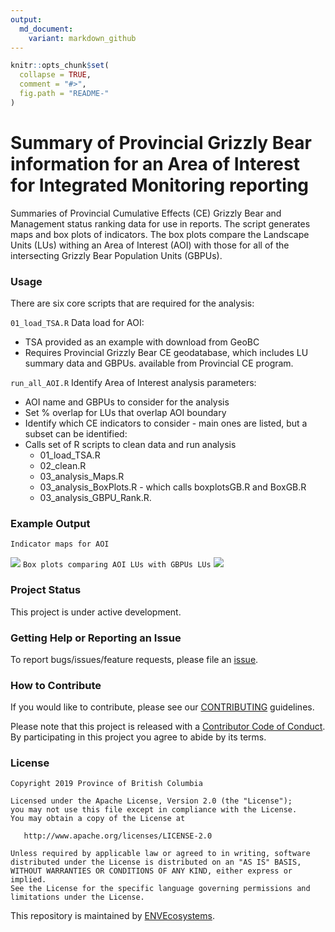 ```yaml
---
output:
  md_document:
    variant: markdown_github
---
```


<!-- README.md is generated from README.Rmd. Please edit that file -->

```r
knitr::opts_chunk$set(
  collapse = TRUE,
  comment = "#>",
  fig.path = "README-"
)
```

# Summary of Provincial Grizzly Bear information for an Area of Interest for Integrated Monitoring reporting
Summaries of Provincial Cumulative Effects (CE) Grizzly Bear and Management status ranking data for use in reports. The script generates maps and box plots of indicators. The box plots compare the Landscape Units (LUs) withing an Area of Interest (AOI) with those for all of the intersecting Grizzly Bear Population Units (GBPUs).

### Usage

There are six core scripts that are required for the analysis:

`01_load_TSA.R` Data load for AOI:

- TSA provided as an example with download from GeoBC
- Requires Provincial Grizzly Bear CE geodatabase, which includes LU summary data and GBPUs. available from Provincial CE program.

`run_all_AOI.R` Identify Area of Interest analysis parameters:

- AOI name and GBPUs to consider for the analysis
- Set % overlap for LUs that overlap AOI boundary
- Identify which CE indicators to consider - main ones are listed, but a subset can be identified:
- Calls set of R scripts to clean data and run analysis
  - 01_load_TSA.R
  - 02_clean.R
  - 03_analysis_Maps.R
  - 03_analysis_BoxPlots.R - which calls boxplotsGB.R and BoxGB.R
  - 03_analysis_GBPU_Rank.R.

### Example Output
`Indicator maps for AOI`

![](img/RdDensLakes TSA.png)
`Box plots comparing AOI LUs with GBPUs LUs`
![](img/Francois_RoadDensity.png)

### Project Status
This project is under active development.

### Getting Help or Reporting an Issue

To report bugs/issues/feature requests, please file an [issue](https://github.com/bcgov/IM-Report-GBears/issues).

### How to Contribute

If you would like to contribute, please see our [CONTRIBUTING](CONTRIBUTING.md) guidelines.

Please note that this project is released with a [Contributor Code of Conduct](CODE_OF_CONDUCT.md). By participating in this project you agree to abide by its terms.

### License

    Copyright 2019 Province of British Columbia

    Licensed under the Apache License, Version 2.0 (the "License");
    you may not use this file except in compliance with the License.
    You may obtain a copy of the License at 

       http://www.apache.org/licenses/LICENSE-2.0

    Unless required by applicable law or agreed to in writing, software
    distributed under the License is distributed on an "AS IS" BASIS,
    WITHOUT WARRANTIES OR CONDITIONS OF ANY KIND, either express or implied.
    See the License for the specific language governing permissions and
    limitations under the License.
    
This repository is maintained by [ENVEcosystems](https://github.com/orgs/bcgov/teams/envecosystems/members).    

